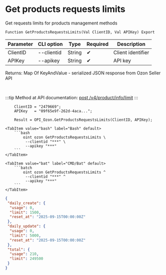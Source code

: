 ﻿---
sidebar_position: 5
description: Get products requests limits and other functions to work with Ozon in the Open Integration Package, a free open-source integration library for 1C:Enterprise 8, OneScript and CLI
keywords: [1C, 1С, 1С:Enterprise, 1С:Enterprise 8.3, API, Integration, Services, Exchange, OneScript, CLI, Ozon]
---


# Get products requests limits
 Get requests limits for products management methods



`Function GetProductsRequestsLimits(Val ClientID, Val APIKey) Export`

  | Parameter | CLI option | Type | Required | Description |
  |-|-|-|-|-|
  | ClientID | --clientid | String | &#x2714; | Client identifier |
  | APIKey | --apikey | String | &#x2714; | API key |

  
  Returns:  Map Of KeyAndValue - serialized JSON response from Ozon Seller API

<br/>

:::tip
Method at API documentation: [post /v4/product/info/limit](https://docs.ozon.ru/api/seller/#operation/ProductAPI_GetUploadQuota)
:::
<br/>



```bsl title="1C:Enterprise/OneScript code example"
    ClientID = "2479669";
    APIKey   = "09f65e9f-262d-4aca...";

    Result = OPI_Ozon.GetProductsRequestsLimits(ClientID, APIKey);
```
 

 <Tabs>
  
    <TabItem value="bash" label="Bash" default>
        ```bash
            oint ozon GetProductsRequestsLimits \
             --clientid "***" \
             --apikey "***"
        ```
    </TabItem>
  
    <TabItem value="bat" label="CMD/Bat" default>
        ```batch
            oint ozon GetProductsRequestsLimits ^
             --clientid "***" ^
             --apikey "***"
        ```
    </TabItem>
</Tabs>


```json title="Result"
{
 "daily_create": {
  "usage": 0,
  "limit": 1500,
  "reset_at": "2025-09-15T00:00:00Z"
 },
 "daily_update": {
  "usage": 0,
  "limit": 5000,
  "reset_at": "2025-09-15T00:00:00Z"
 },
 "total": {
  "usage": 210,
  "limit": 249500
 }
}
```
